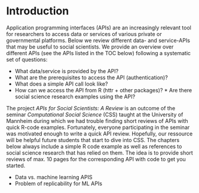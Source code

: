 
# Introduction

Application programming interfaces (APIs) are an increasingly relevant tool for researchers to access data or services of various private or governmental platforms. Below we review different data- and service-APIs that may be useful to social scientists. We provide an overview over different APIs (see the APIs listed in the TOC below) following a systematic set of questions: 

* What data/service is provided by the API? 
* What are the prerequisites to access the API (authentication)? 
* What does a simple API call look like? 
* How can we access the API from R (httr + other packages)? * Are there social science research examples using the API?

The project *APIs for Social Scientists: A Review* is an outcome of the seminar *Computational Social Science* (CSS) taught at the University of Mannheim during which we had trouble finding short reviews of APIs with quick R-code examples. Fortunately, everyone participating in the seminar was motivated enough to write a quick API review. Hopefully, our ressource will be helpful future students that start to dive into CSS. The chapters below always include a simple R code example as well as references to social science research that has relied on them. The idea is to provide short reviews of max. 10 pages for the corresponding API with code to get you started.

* Data vs. machine learning APIS
* Problem of replicability for ML APIs
